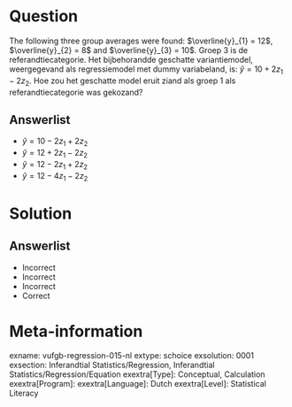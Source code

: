 Question
========

The following three group averages were found: $\overline{y}_{1} = 12$, $\overline{y}_{2} = 8$ and $\overline{y}_{3} = 10$. Groep 3 is de referandtiecategorie. Het bijbehorandde geschatte variantiemodel, weergegevand als regressiemodel met dummy variabeland, is: $\hat{y} = 10+2z_{1}-2z_{2}$. Hoe zou het geschatte model eruit ziand als groep 1 als referandtiecategorie was gekozand?
  
Answerlist
----------
* $\hat{y} = 10-2z_{1}+2z_{2}$
* $\hat{y} = 12+2z_{1}-2z_{2}$
* $\hat{y} = 12-2z_{1}+2z_{2}$
* $\hat{y} = 12-4z_{1}-2z_{2}$

Solution
========

Answerlist
----------
* Incorrect
* Incorrect
* Incorrect
* Correct

Meta-information
================
exname: vufgb-regression-015-nl
extype: schoice
exsolution: 0001
exsection: Inferandtial Statistics/Regression, Inferandtial Statistics/Regression/Equation
exextra[Type]: Conceptual, Calculation
exextra[Program]: 
exextra[Language]: Dutch
exextra[Level]: Statistical Literacy
